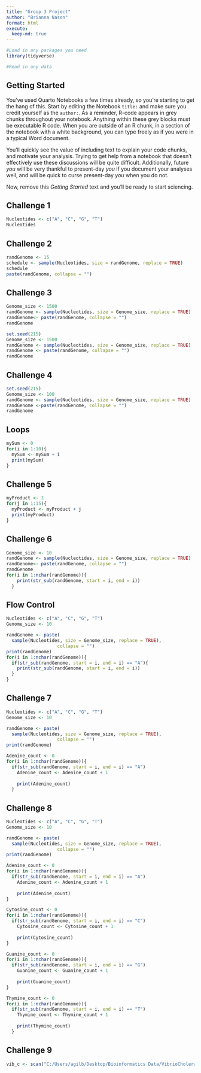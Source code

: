```yaml
---
title: "Group 3 Project"
author: "Brianna Nason"
format: html
execute:
  keep-md: true
---
```


```r
#Load in any packages you need
library(tidyverse)

#Read in any data

```

## Getting Started

You've used Quarto Notebooks a few times already, so you're starting to get the hang of this. Start by editing the Notebook `title:` and make sure you credit yourself as the `author:`. As a reminder, R-code appears in grey chunks throughout your notebook. Anything within these grey blocks must be executable R code. When you are outside of an R chunk, in a section of the notebook with a white background, you can type freely as if you were in a typical Word document.

You'll quickly see the value of including text to explain your code chunks, and motivate your analysis. Trying to get help from a notebook that doesn't effectively use these discussions will be quite difficult. Additionally, future *you* will be very thankful to present-day *you* if you document your analyses well, and will be quick to curse present-day *you* when you do not.

Now, remove this *Getting Started* text and you'll be ready to start sciencing.

## Challenge 1

```r
Nucleotides <- c("A", "C", "G", "T")
Nucleotides
```

## Challenge 2

```r
randGenome <- 15
schedule <- sample(Nucleotides, size = randGenome, replace = TRUE)
schedule
paste(randGenome, collapse = "")
```

## Challenge 3

```r
Genome_size <- 1500
randGenome <- sample(Nucleotides, size = Genome_size, replace = TRUE)
randGenome<- paste(randGenome, collapse = "")
randGenome
```

```r
set.seed(215)
Genome_size <- 1500
randGenome <- sample(Nucleotides, size = Genome_size, replace = TRUE)
randGenome <- paste(randGenome, collapse = "")
randGenome
```

## Challenge 4

```r
set.seed(215)
Genome_size <- 100
randGenome <- sample(Nucleotides, size = Genome_size, replace = TRUE)
randGenome <-paste(randGenome, collapse = "")
randGenome
```

## Loops

```r
mySum <- 0
for(i in 1:10){
  mySum <- mySum + i
  print(mySum)
}
```

## Challenge 5

```r
myProduct <- 1
for(j in 1:15){
  myProduct <- myProduct + j
  print(myProduct)
}
```

## Challenge 6

```r
Genome_size <- 10
randGenome <- sample(Nucleotides, size = Genome_size, replace = TRUE)
randGenome<- paste(randGenome, collapse = "")
randGenome
for(i in 1:nchar(randGenome)){
    print(str_sub(randGenome, start = i, end = i))
  }

```

## Flow Control

```r
Nucleotides <- c("A", "C", "G", "T")
Genome_size <- 10

randGenome <- paste(
  sample(Nucleotides, size = Genome_size, replace = TRUE),
                   collapse = "")
print(randGenome)
for(i in 1:nchar(randGenome)){
  if(str_sub(randGenome, start = i, end = i) == "A"){
    print(str_sub(randGenome, start = i, end = i))
  }
}
```

## Challenge 7

```r
Nucleotides <- c("A", "C", "G", "T")
Genome_size <- 10

randGenome <- paste(
  sample(Nucleotides, size = Genome_size, replace = TRUE),
                   collapse = "")
print(randGenome)

Adenine_count <- 0
for(i in 1:nchar(randGenome)){
  if(str_sub(randGenome, start = i, end = i) == "A")
    Adenine_count <- Adenine_count + 1
    
    print(Adenine_count)
  }


```

## Challenge 8

```r
Nucleotides <- c("A", "C", "G", "T")
Genome_size <- 10

randGenome <- paste(
  sample(Nucleotides, size = Genome_size, replace = TRUE),
                   collapse = "")
print(randGenome)

Adenine_count <- 0
for(i in 1:nchar(randGenome)){
  if(str_sub(randGenome, start = i, end = i) == "A")
    Adenine_count <- Adenine_count + 1
    
    print(Adenine_count)
}

Cytosine_count <- 0
for(i in 1:nchar(randGenome)){
  if(str_sub(randGenome, start = i, end = i) == "C")
    Cytosine_count <- Cytosine_count + 1
    
    print(Cytosine_count)
}

Guanine_count <- 0
for(i in 1:nchar(randGenome)){
  if(str_sub(randGenome, start = i, end = i) == "G")
    Guanine_count <- Guanine_count + 1
    
    print(Guanine_count)
}

Thymine_count <- 0
for(i in 1:nchar(randGenome)){
  if(str_sub(randGenome, start = i, end = i) == "T")
    Thymine_count <- Thymine_count + 1
    
    print(Thymine_count)
  }
```

## Challenge 9

```r
vib_c <- scan("C:/Users/agilb/Desktop/Bioinformatics Data/VibrioCholerae.txt", what = "character", sep = NULL) 
```

